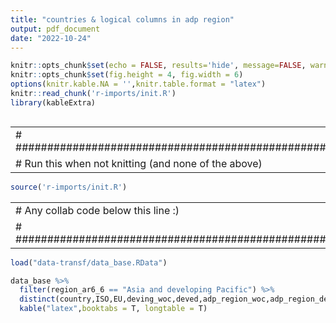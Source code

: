 ```yaml
---
title: "countries & logical columns in adp region"
output: pdf_document
date: "2022-10-24"
---
```


```r
knitr::opts_chunk$set(echo = FALSE, results='hide', message=FALSE, warning=FALSE)
knitr::opts_chunk$set(fig.height = 4, fig.width = 6)
options(knitr.kable.NA = '',knitr.table.format = "latex")
knitr::read_chunk('r-imports/init.R')
library(kableExtra)
```

```r
```


---
# ##################################################
# Run this when not knitting (and none of the above)
---

```r
source('r-imports/init.R')
```

---
# Any collab code below this line :)
# ##################################################
---



\footnotesize

```r
load("data-transf/data_base.RData")

data_base %>%
  filter(region_ar6_6 == "Asia and developing Pacific") %>%
  distinct(country,ISO,EU,deving_woc,deved,adp_region_woc,adp_region_deving_woc) %>%
  kable("latex",booktabs = T, longtable = T)
```
